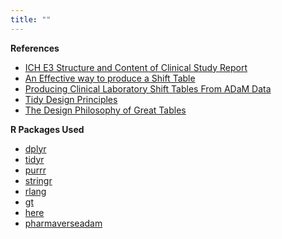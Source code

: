 ```yaml
---
title: ""
---
```


<b>References</b>

- [ICH E3 Structure and Content of Clinical Study Report](https://www.ema.europa.eu/en/documents/scientific-guideline/ich-e-3-structure-and-content-clinical-study-reports-step-5_en.pdf)
- [An Effective way to produce a Shift Table](https://www.lexjansen.com/pharmasug-cn/2016/PG/PharmaSUG-China-2016-PG05.pdf)
- [Producing Clinical Laboratory Shift Tables From ADaM Data](https://www.pharmasug.org/proceedings/2011/CC/PharmaSUG-2011-CC01.pdf)
- [Tidy Design Principles](https://design.tidyverse.org/)
- [The Design Philosophy of Great Tables](https://posit-dev.github.io/great-tables/blog/design-philosophy/)

<b>R Packages Used</b>

- [dplyr](https://github.com/tidyverse/dplyr/)
- [tidyr](https://github.com/tidyverse/tidyr/)
- [purrr](https://github.com/tidyverse/purrr/)
- [stringr](https://github.com/tidyverse/stringr/)
- [rlang](https://github.com/r-lib/rlang/)
- [gt](https://github.com/rstudio/gt/)
- [here](https://github.com/r-lib/here/)
- [pharmaverseadam](https://github.com/pharmaverse/pharmaverseadam/)
